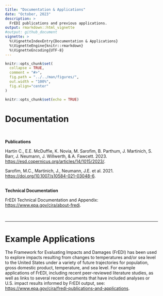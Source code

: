 ```yaml
---
title: "Documentation & Applications"
date: "October, 2023"
description: >
  FrEDI publications and previous applications.
output: rmarkdown::html_vignette
#output: github_document
vignette: >
  %\VignetteIndexEntry{Documentation & Applications}
  %\VignetteEngine{knitr::rmarkdown}
  %\VignetteEncoding{UTF-8}
---
```


```r
knitr::opts_chunk$set(
  collapse = TRUE,
  comment = "#>",
  fig.path = "../../man/figures/",
  out.width = "100%",
  fig.align="center"
)
```

```r
knitr::opts_chunk$set(echo = TRUE)
```

# Documentation

<br>

**Publications**
<br>

Hartin C., E.E. McDuffie, K. Novia, M. Sarofim, B. Parthum, J. Martinich, S. Barr, J. Neumann, J. Willwerth, & A. Fawcett. 2023. <https://esd.copernicus.org/articles/14/1015/2023/>.

Sarofim, M.C., Martinich, J., Neumann, J.E. et al. 2021. <https://doi.org/10.1007/s10584-021-03048-6>.
<br>
<br>

**Technical Documentation**
<br>

FrEDI Technical Documentation and Appendix: <https://www.epa.gov/cira/about-fredi>.

<br>

---

# Example Applications

The Framework for Evaluating Impacts and Damages (FrEDI) has been used to explore impacts resulting from changes to temperatures and/or sea level to the United States under a variety of future trajectories for population, gross domestic product, temperature, and sea level. For example applications of FrEDI, including recent peer-reviewed literature studies, as well as links to several recent documents that have included analyses or U.S. impact results informed by FrEDI output, see: <https://www.epa.gov/cira/fredi-publications-and-applications>.

<br>
